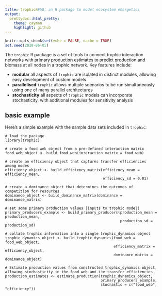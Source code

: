 ```yaml
---
title: trophic&#58; an R package to model ecosystem energetics
output:
  prettydoc::html_pretty:
    theme: cayman
    highlight: github
---
```


```r
knitr::opts_chunk$set(echo = FALSE, cache = TRUE)
set.seed(2018-06-05)
```

The `trophic` R package is a set of tools to connect trophic interaction networks with primary production estimates to predict production and biomass at all nodes in a trophic network. Key features include:

- **modular** all aspects of `trophic` are isolated in distinct modules, allowing easy development of custom models
- **parallelised** `trophic` allows multiple scenarios to be run simultaneously using one of many parallel architectures
- **stochasticity** all aspects of `trophic` models can incorporate stochasticity, with additional modules for sensitivity analysis


## basic example

Here's a simple example with the sample data sets included in `trophic`:

```
# load the package
library(trophic)

# create a food web object from a pre-defined interaction matrix
food_web_object <- build_food_web(interaction_matrix = food_web)

# create an efficiency object that captures transfer efficiencies among nodes
efficiency_object <- build_efficiency_matrix(efficiency_mean = efficiency_mean,
                                             efficiency_sd = 0.01)

# create a dominance object that determines the outcomes of competition for resources
dominance_object <- build_dominance_matrix(dominance = dominance_matrix)

# set some primary production values (inputs to trophic model)
primary_producers_example <- build_primary_producers(production_mean = production_mean,
                                                     production_sd = production_sd)

# collate trophic information into a single trophic_dynamics object
trophic_dynamics_object <- build_trophic_dynamics(food_web = food_web_object,
                                                  efficiency_matrix = efficiency_object,
                                                  dominance_matrix = dominance_object)

# Estimate production values from constructed trophic_dynamics object, allowing stochasticity in the food web and the transfer efficiencies
production_estimates <- estimate_production(trophic_dynamics_object,
                                            primary_producers_example,
                                            stochastic = c("food_web", "efficiency"))
```
